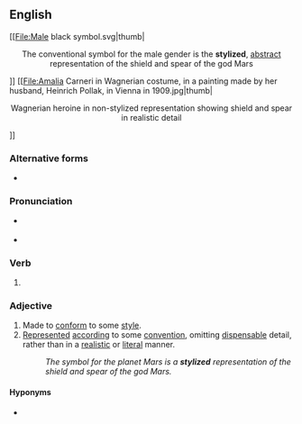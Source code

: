 ==English==
[[File:Male black symbol.svg|thumb|<center>The conventional symbol for the male gender is the '''stylized''', [[abstract]] representation of the shield and spear of the god Mars</center>]]
[[File:Amalia Carneri in Wagnerian costume, in a painting made by her husband, Heinrich Pollak, in Vienna in 1909.jpg|thumb|<center>Wagnerian heroine in non-stylized representation showing shield and spear in realistic detail</center>]]
===Alternative forms===
* {{l|en|stylised}}

===Pronunciation===
* {{a|US}} {{IPA|/ˈstaɪl.aɪzd/|/ˈstaɪ.ə.laɪzd/|lang=en}}
* {{audio|En-us-stylized.ogg|Audio (US)|lang=en}}

===Verb===
{{head|en|verb form}}

# {{en-past of|stylize}}

===Adjective===
{{en-adj}}

# Made to [[conform]] to some [[style]].
# [[represented|Represented]] [[according]] to some [[convention]], omitting [[dispensable]] detail, rather than in a [[realistic]] or [[literal]] manner.
#: ''The symbol for the planet Mars is a '''stylized''' representation of the shield and spear of the god Mars.''

====Hyponyms====
* {{l|en|hieratic}}